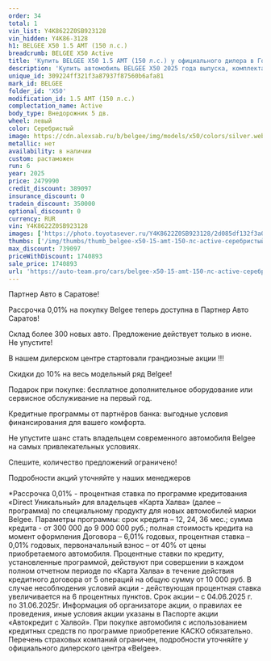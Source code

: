 ```yaml
---
order: 34
total: 1
vin_list: Y4K8622Z0SB923128
vin_hidden: Y4K86-3128
h1: BELGEE X50 1.5 AMT (150 л.с.)
breadcrumb: BELGEE X50 Active
title: 'Купить BELGEE X50 1.5 AMT (150 л.с.) у официального дилера в Городе'
description: 'Купить автомобиль BELGEE X50 2025 года выпуска, комплектация Active, цвет - Серебристый, двигатель - 1.5 AMT (150 л.с.) у официального дилера в г. Город. Стоимость данного автомобиля BELGEE X50 – 1740893'
unique_id: 309224ff321f3a87937f87560b6afa81
mark_id: BELGEE
folder_id: 'X50'
modification_id: 1.5 AMT (150 л.с.)
complectation_name: Active
body_type: Внедорожник 5 дв.
wheel: левый
color: Серебристый
image: https://cdn.alexsab.ru/b/belgee/img/models/x50/colors/silver.webp
metallic: нет
availability: в наличии
custom: растаможен
run: 6
year: 2025
price: 2479990
credit_discount: 389097
insurance_discount: 0
tradein_discount: 350000
optional_discount: 0
currency: RUR
vin: Y4K8622Z0SB923128
images: ['https://photo.toyotasever.ru/Y4K8622Z0SB923128/2d085df132f3a0df23c89bb17cd6d750.jpeg', 'https://photo.toyotasever.ru/Y4K8622Z0SB923128/69d8596c9ef8b34ec32426e89cc0bd0f.jpeg', 'https://photo.toyotasever.ru/Y4K8622Z0SB923128/a48bf60d5290691e8d96d3c210198c51.jpeg', 'https://photo.toyotasever.ru/Y4K8622Z0SB923128/c372606d167c4766edd20ebdbfa6972d.jpeg', 'https://photo.toyotasever.ru/Y4K8622Z0SB923128/a4457b6e1593931ec6cc78ef9573f100.jpeg', 'https://photo.toyotasever.ru/Y4K8622Z0SB923128/a04ddeed0aef5b4691fa4e966272104f.jpeg', 'https://photo.toyotasever.ru/Y4K8622Z0SB923128/563c95e0e9d735dfdaca0ebe614b31c0.jpeg']
thumbs: ['/img/thumbs/thumb_belgee-x50-15-amt-150-лс-active-серебристый-2025_6d750_0.webp', '/img/thumbs/thumb_belgee-x50-15-amt-150-лс-active-серебристый-2025_0bd0f_1.webp', '/img/thumbs/thumb_belgee-x50-15-amt-150-лс-active-серебристый-2025_98c51_2.webp', '/img/thumbs/thumb_belgee-x50-15-amt-150-лс-active-серебристый-2025_6972d_3.webp', '/img/thumbs/thumb_belgee-x50-15-amt-150-лс-active-серебристый-2025_3f100_4.webp']
max_discount: 739097
priceWithDiscount: 1740893
sale_price: 1740893
url: 'https://auto-team.pro/cars/belgee-x50-15-amt-150-лс-active-серебристый-2025/'
---
```

<p>
 Партнер Авто в Саратове!
</p>
<p>
</p>
<p>
 Рассрочка 0,01% на покупку Belgee теперь доступна в Партнер Авто Саратов!
</p>
<p>
 Склад более 300 новых авто. Предложение действует только в июне. He упустите!
</p>
<p>
</p>
<p>
 В нашем дилерском центре стартовали грандиозные акции !!!
</p>
<p>
</p>
<p>
 Скидки дo 10% нa весь модельный ряд Belgee!
</p>
<p>
 Подарок при покупке: бесплатное дополнительное оборудование или сервисное обслуживание на первый год.
</p>
<p>
 Кредитные программы от партнёров банка: выгодные условия финансирования для вашего комфорта.
</p>
<p>
</p>
<p>
 Не упустите шанс стать владельцем современного автомобиля Belgee на самых привлекательных условиях.
</p>
<p>
 Спешите, количество предложений ограничено!
</p>
<p>
</p>
<p>
 Подробности акций уточняйте у наших менеджеров
</p>
<p>
</p>
<p>
 *Рассрочка 0,01% - процентная ставка по программе кредитования «Dirесt Уникальный» для владельцев «Карта Халва» (далее – программа) по специальному продукту для новых автомобилей марки Belgee. Параметры программы: срок кредита – 12, 24, 36 мес.; сумма кредита - от 300 000 до 9 000 000 руб.; полная стоимость кредита на момент оформления Договора – 6,01% годовых, процентная ставка – 0,01% годовых, первоначальный взнос – от 40% от цены приобретаемого автомобиля. Процентные ставки по кредиту, установленные программой, действуют при совершении в каждом полном отчетном периоде по «Карта Халва» в течение действия кредитного договора от 5 операций на общую сумму от 10 000 руб. В случае несоблюдения условий акции - действующая процентная ставка увеличивается на 6 процентных пунктов. Срок акции – с 04.06.2025 г. по 31.06.2025г. Информация об организаторе акции, о правилах ее проведения, иные условия акции указаны в Паспорте акции «Автокредит с Халвой». При покупке автомобиля с использованием кредитных средств по программе приобретение КАСКО обязательно. Перечень страховых компаний ограничен, подробности уточняйте у официального дилерского центра «Belgee».
</p>
